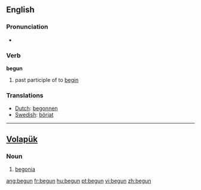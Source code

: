 ==English==

===Pronunciation===
*{{audio|en-us-begun.ogg|Audio (US)}}

===Verb===
'''begun'''
# past participle of to [[begin]]

=== Translations ===
*[[Dutch]]: [[begonnen]]
*[[Swedish]]: [[börjat]]

----

== [[Volapük]] ==

===Noun=== 
# [[begonia]]

[[ang:begun]]
[[fr:begun]]
[[hu:begun]]
[[pt:begun]]
[[vi:begun]]
[[zh:begun]]